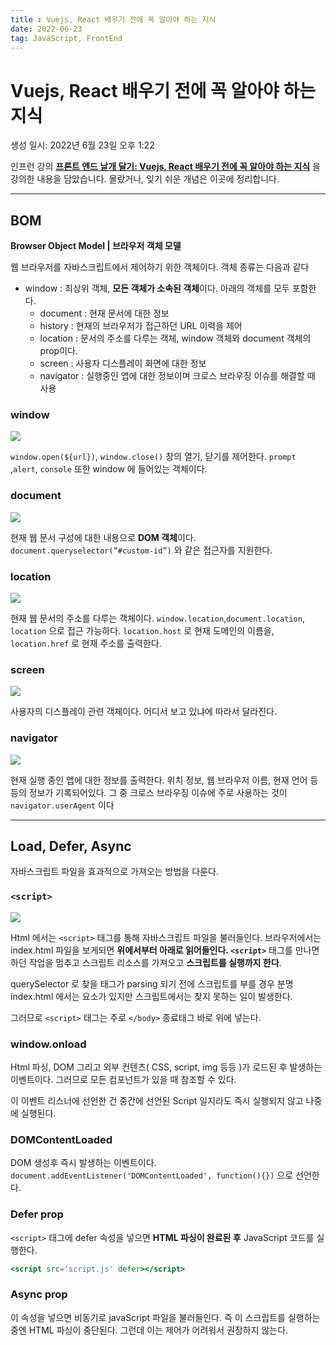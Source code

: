 ```yaml
---
title : Vuejs, React 배우기 전에 꼭 알아야 하는 지식
date: 2022-06-23
tag: JavaScript, FrontEnd
---
```


# Vuejs, React 배우기 전에 꼭 알아야 하는 지식

생성 일시: 2022년 6월 23일 오후 1:22

인프런 강의 **[프론트 엔드 날개 달기: Vuejs, React 배우기 전에 꼭 알아야 하는 지식](https://www.inflearn.com/course/%ED%94%84%EB%A1%A0%ED%8A%B8%EC%97%94%EB%93%9C-%EB%82%A0%EA%B0%9C%EB%8B%AC%EA%B8%B0/dashboard)** 을 강의한 내용을 담았습니다. 몰랐거나, 잊기 쉬운 개념은 이곳에 정리합니다.

---

## BOM

**Browser Object Model | 브라우저 객체 모델**

웹 브라우저를 자바스크립트에서 제어하기 위한 객체이다. 객체 종류는 다음과 같다

- window : 최상위 객체, **모든 객체가 소속된 객체**이다. 아래의 객체를 모두 포함한다.
    - document : 현재 문서에 대한 정보
    - history : 현재의 브라우저가 접근하던 URL 이력을 제어
    - location : 문서의 주소를 다루는 객체, window 객체와 document 객체의 prop이다.
    - screen : 사용자 디스플레이 화면에 대한 정보
    - navigator : 실행중인 앱에 대한 정보이며 크로스 브라우징 이슈를 해결할 때 사용
    

### window

![](https://file.notion.so/f/f/b67b8caf-0e30-4e9a-b6db-84175dd949a3/6fb64ed0-e4e8-46d5-868a-8b13f50ef883/Untitled.png?id=6ec06fbe-715d-4217-81fd-99e12e78e6ff&table=block&spaceId=b67b8caf-0e30-4e9a-b6db-84175dd949a3&expirationTimestamp=1706169600000&signature=UqStsRAlLFOJZ6AxD2bGZBGW_PqE7hj_AeIwln4Z07A&downloadName=Untitled.png)

`window.open(${url})`, `window.close()` 창의 열기, 닫기를 제어한다. `prompt` ,`alert`, `console` 또한 window 에 들어있는 객체이다.

### document

![](https://file.notion.so/f/f/b67b8caf-0e30-4e9a-b6db-84175dd949a3/af1ddae0-48a1-415d-8712-0142bc30bd96/Untitled.png?id=4f4ead01-b855-494c-b9f5-43a6182012ad&table=block&spaceId=b67b8caf-0e30-4e9a-b6db-84175dd949a3&expirationTimestamp=1706169600000&signature=Ep9qiQf_RGk2Cwh0E8xBVL5shdVojrrERUAL5FfeWe0&downloadName=Untitled.png)

현재 웹 문서 구성에 대한 내용으로 **DOM 객체**이다. `document.queryselector(”#custom-id”)` 와 같은 접근자를 지원한다.

### location

![](https://file.notion.so/f/f/b67b8caf-0e30-4e9a-b6db-84175dd949a3/b1d04551-db1b-4a17-9090-392ce38566f0/Untitled.png?id=7be1938c-18db-44d3-b147-777300bb9c61&table=block&spaceId=b67b8caf-0e30-4e9a-b6db-84175dd949a3&expirationTimestamp=1706169600000&signature=CJSXWDW9mA1l6kdximDrprrL5eHDvk7kestW7mW-Frs&downloadName=Untitled.png)

현재 웹 문서의 주소를 다루는 객체이다. `window.location`,`document.location`, `location` 으로 접근 가능하다. `location.host` 로 현재 도메인의 이름을, `location.href` 로 현재 주소를 출력한다.

### screen

![](https://file.notion.so/f/f/b67b8caf-0e30-4e9a-b6db-84175dd949a3/7ad729c7-a925-4ed8-8d0e-0c80349d1704/Untitled.png?id=760786a3-68c5-4965-bf7d-487b1c2b9c1f&table=block&spaceId=b67b8caf-0e30-4e9a-b6db-84175dd949a3&expirationTimestamp=1706169600000&signature=1EZN_qdyVXZBYPxmzeXlcybWPQres31Q6GTLZ47_oeQ&downloadName=Untitled.png)

사용자의 디스플레이 관련 객체이다. 어디서 보고 있냐에 따라서 달라진다.

### navigator

![](https://nnea5215.notion.site/signed/https%3A%2F%2Fs3-us-west-2.amazonaws.com%2Fsecure.notion-static.com%2F1e68d408-dd65-4678-a313-8b6088d1037a%2FUntitled.png?table=block&id=b72606a0-6e79-49fa-8b85-913ce10242fc&spaceId=b67b8caf-0e30-4e9a-b6db-84175dd949a3&name=Untitled.png&cache=v2)

현재 실행 중인 앱에 대한 정보를 출력한다. 위치 정보, 웹 브라우저 이름, 현재 언어 등등의 정보가 기록되어있다. 그 중 크로스 브라우징 이슈에 주로 사용하는 것이 `navigator.userAgent` 이다

---

## Load, Defer, Async

자바스크립트 파일을 효과적으로 가져오는 방법을 다룬다.

### `<script>`

![](https://file.notion.so/f/f/b67b8caf-0e30-4e9a-b6db-84175dd949a3/ba154e8f-3827-4720-bb74-a8f36a12bb85/Untitled.png?id=e11d677d-2734-4a78-b67a-73b2310aa557&table=block&spaceId=b67b8caf-0e30-4e9a-b6db-84175dd949a3&expirationTimestamp=1706169600000&signature=FpgLe3Obso6teGdRNoao89tMMTYfwaC8t8t8z4qgfBI&downloadName=Untitled.png)

Html 에서는 `<script>` 태그를 통해 자바스크립트 파일을 불러들인다. 브라우저에서는 index.html 파일을 보게되면 **위에서부터 아래로 읽어들인다. `<script>`** 태그를 만나면 하던 작업을 멈추고 스크립트 리소스를 가져오고 **스크립트를 실행까지 한다**.

querySelector 로 찾을 태그가 parsing 되기 전에 스크립트를 부를 경우 분명 index.html 에서는 요소가 있지만 스크립트에서는 찾지 못하는 일이 발생한다. 

그러므로 `<script>` 태그는 주로 `</body>` 종료태그 바로 위에 넣는다. 

### window.onload

Html 파싱, DOM 그리고 외부 컨텐츠( CSS, script, img 등등 )가 로드된 후 발생하는 이벤트이다. 그러므로 모든 컴포넌트가 있을 때 참조할 수 있다. 

이 이벤트 리스너에 선언한 건 중간에 선언된 Script 일지라도 즉시 실행되지 않고 나중에 실행된다. 

### DOMContentLoaded

DOM 생성후 즉시 발생하는 이벤트이다. `document.addEventListener('DOMContentLoaded', function(){})` 으로 선언한다.

### Defer prop

`<script>` 태그에 defer 속성을 넣으면 **HTML 파싱이 완료된 후** JavaScript 코드를 실행한다.

```jsx
<script src='script.js' defer></script>
```

### Async prop

이 속성을 넣으면 비동기로 javaScript 파일을 불러들인다. 즉 이 스크립트를 실행하는 중엔 HTML 파싱이 중단된다. 그런데 이는 제어가 어려워서 권장하지 않는다.